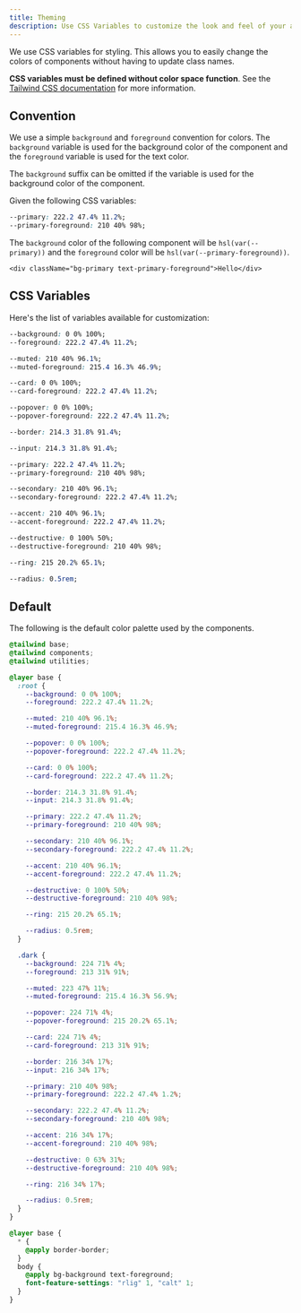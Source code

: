 ```yaml
---
title: Theming
description: Use CSS Variables to customize the look and feel of your application.
---
```


We use CSS variables for styling. This allows you to easily change the colors of components without having to update class names.

**CSS variables must be defined without color space function**. See the [Tailwind CSS documentation](https://tailwindcss.com/docs/customizing-colors#using-css-variables) for more information.

## Convention

We use a simple `background` and `foreground` convention for colors. The `background` variable is used for the background color of the component and the `foreground` variable is used for the text color.

<Callout>

The `background` suffix can be omitted if the variable is used for the background color of the component.

</Callout>

Given the following CSS variables:

```css
--primary: 222.2 47.4% 11.2%;
--primary-foreground: 210 40% 98%;
```

The `background` color of the following component will be `hsl(var(--primary))` and the `foreground` color will be `hsl(var(--primary-foreground))`.

```tsx
<div className="bg-primary text-primary-foreground">Hello</div>
```

## CSS Variables

Here's the list of variables available for customization:

```css title="Default background color of <body />...etc"
--background: 0 0% 100%;
--foreground: 222.2 47.4% 11.2%;
```

```css title="Muted backgrounds such as <TabsList />, <Skeleton /> and <Switch />"
--muted: 210 40% 96.1%;
--muted-foreground: 215.4 16.3% 46.9%;
```

```css title="Background color for <Card />"
--card: 0 0% 100%;
--card-foreground: 222.2 47.4% 11.2%;
```

```css title="Background color for popovers such as <DropdownMenu />, <HoverCard />, <Popover />"
--popover: 0 0% 100%;
--popover-foreground: 222.2 47.4% 11.2%;
```

```css title="Default border color"
--border: 214.3 31.8% 91.4%;
```

```css title="Border color for inputs such as <Input />, <Select />, <Textarea />"
--input: 214.3 31.8% 91.4%;
```

```css title="Primary colors for <Button />"
--primary: 222.2 47.4% 11.2%;
--primary-foreground: 210 40% 98%;
```

```css title="Secondary colors for <Button />"
--secondary: 210 40% 96.1%;
--secondary-foreground: 222.2 47.4% 11.2%;
```

```css title="Used for accents such as hover effects on <DropdownMenuItem>, <SelectItem>...etc"
--accent: 210 40% 96.1%;
--accent-foreground: 222.2 47.4% 11.2%;
```

```css title="Used for destructive actions such as <Button variant="destructive">"
--destructive: 0 100% 50%;
--destructive-foreground: 210 40% 98%;
```

```css title="Used for focus ring"
--ring: 215 20.2% 65.1%;
```

```css title="Border radius for card, input and buttons"
--radius: 0.5rem;
```

## Default

The following is the default color palette used by the components.

```css title="styles/globals.css"
@tailwind base;
@tailwind components;
@tailwind utilities;

@layer base {
  :root {
    --background: 0 0% 100%;
    --foreground: 222.2 47.4% 11.2%;

    --muted: 210 40% 96.1%;
    --muted-foreground: 215.4 16.3% 46.9%;

    --popover: 0 0% 100%;
    --popover-foreground: 222.2 47.4% 11.2%;

    --card: 0 0% 100%;
    --card-foreground: 222.2 47.4% 11.2%;

    --border: 214.3 31.8% 91.4%;
    --input: 214.3 31.8% 91.4%;

    --primary: 222.2 47.4% 11.2%;
    --primary-foreground: 210 40% 98%;

    --secondary: 210 40% 96.1%;
    --secondary-foreground: 222.2 47.4% 11.2%;

    --accent: 210 40% 96.1%;
    --accent-foreground: 222.2 47.4% 11.2%;

    --destructive: 0 100% 50%;
    --destructive-foreground: 210 40% 98%;

    --ring: 215 20.2% 65.1%;

    --radius: 0.5rem;
  }

  .dark {
    --background: 224 71% 4%;
    --foreground: 213 31% 91%;

    --muted: 223 47% 11%;
    --muted-foreground: 215.4 16.3% 56.9%;

    --popover: 224 71% 4%;
    --popover-foreground: 215 20.2% 65.1%;

    --card: 224 71% 4%;
    --card-foreground: 213 31% 91%;

    --border: 216 34% 17%;
    --input: 216 34% 17%;

    --primary: 210 40% 98%;
    --primary-foreground: 222.2 47.4% 1.2%;

    --secondary: 222.2 47.4% 11.2%;
    --secondary-foreground: 210 40% 98%;

    --accent: 216 34% 17%;
    --accent-foreground: 210 40% 98%;

    --destructive: 0 63% 31%;
    --destructive-foreground: 210 40% 98%;

    --ring: 216 34% 17%;

    --radius: 0.5rem;
  }
}

@layer base {
  * {
    @apply border-border;
  }
  body {
    @apply bg-background text-foreground;
    font-feature-settings: "rlig" 1, "calt" 1;
  }
}
```
